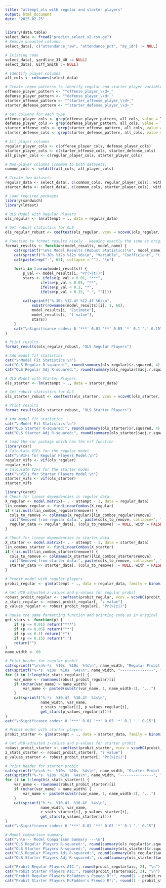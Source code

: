 ```yaml
---
title: "attempt_ols with regular and starter players"
output: html_document
date: "2025-02-25"
---
```


```r
library(data.table)   
select_data <- fread("predict_select_v2.csv.gz")
# Remove unwanted columns
select_data[, c("attendance_raw", "attendance_pct", "my_id") := NULL]
```


```r
# Existing code
select_data[, yardline_31_40 := NULL]
select_data[, Giff_Smith := NULL]
```

```r
# Identify player columns
all_cols <- colnames(select_data)

# Create regex patterns to identify regular and starter player variables
offense_player_pattern <- "^offense_player_\\d+_"
defense_player_pattern <- "^defense_player_\\d+_"
starter_offense_pattern <- "^starter_offense_player_\\d+_"
starter_defense_pattern <- "^starter_defense_player_\\d+_"

# Get columns for each type
offense_player_cols <- grep(offense_player_pattern, all_cols, value = TRUE)
defense_player_cols <- grep(defense_player_pattern, all_cols, value = TRUE)
starter_offense_cols <- grep(starter_offense_pattern, all_cols, value = TRUE)
starter_defense_cols <- grep(starter_defense_pattern, all_cols, value = TRUE)

# All player columns
regular_player_cols <- c(offense_player_cols, defense_player_cols)
starter_player_cols <- c(starter_offense_cols, starter_defense_cols)
all_player_cols <- c(regular_player_cols, starter_player_cols)

# Non-player columns (common to both datasets)
common_cols <- setdiff(all_cols, all_player_cols)

# Create two datasets
regular_data <- select_data[, c(common_cols, regular_player_cols), with = FALSE]
starter_data <- select_data[, c(common_cols, starter_player_cols), with = FALSE]
```

```r
# Load required packages
library(sandwich)
library(lmtest)

# OLS Model with Regular Players
ols_regular <- lm(attempt ~ ., data = regular_data)

# Get robust statistics for OLS
ols_regular_robust <- coeftest(ols_regular, vcov = vcovHC(ols_regular, type = "HC0"))

# Function to format results nicely - keeping exactly the same as original
format_results <- function(model_results, model_name) {
    cat(sprintf("\n%s Model Results (Robust Statistics)\n", model_name))
    cat(sprintf("%-30s %12s %12s %6s\n", "Variable", "Coefficient", "t-value", "Sig"))
    cat(paste(rep("-", 65), collapse = ""), "\n")
    
    for(i in 1:nrow(model_results)) {
        p_val <- model_results[i, "Pr(>|t|)"]
        stars <- ifelse(p_val < 0.01, "***",
                ifelse(p_val < 0.05, "**",
                ifelse(p_val < 0.1, "*",
                ifelse(p_val < 0.15, ".", ""))))
        
        cat(sprintf("%-30s %12.4f %12.4f %6s\n",
            substr(rownames(model_results)[i], 1, 60),
            model_results[i, "Estimate"],
            model_results[i, "t value"],
            stars))
    }
    cat("\nSignificance codes: 0 '***' 0.01 '**' 0.05 '*' 0.1 '.' 0.15\n")
}

# Print results
format_results(ols_regular_robust, "OLS Regular Players")

# Add model fit statistics
cat("\nModel Fit Statistics:\n")
cat("OLS Regular R-squared:", round(summary(ols_regular)$r.squared, 4), "\n")
cat("OLS Regular Adj R-squared:", round(summary(ols_regular)$adj.r.squared, 4), "\n")
```

```r
# OLS Model with Starter Players
ols_starter <- lm(attempt ~ ., data = starter_data)

# Get robust statistics for OLS
ols_starter_robust <- coeftest(ols_starter, vcov = vcovHC(ols_starter, type = "HC0"))

# Print results
format_results(ols_starter_robust, "OLS Starter Players")

# Add model fit statistics
cat("\nModel Fit Statistics:\n")
cat("OLS Starter R-squared:", round(summary(ols_starter)$r.squared, 4), "\n")
cat("OLS Starter Adj R-squared:", round(summary(ols_starter)$adj.r.squared, 4), "\n")
```

```r
# Load the car package which has the vif function
library(car)
# Calculate VIFs for the regular model
cat("\nVIFs for Regular Players Model:\n")
regular_vifs <- vif(ols_regular)
regular_vifs
# Calculate VIFs for the starter model
cat("\nVIFs for Starter Players Model:\n")
starter_vifs <- vif(ols_starter)
starter_vifs
```

```r
library(caret)
# Check for linear dependencies in regular data
X_regular <- model.matrix(~ . - attempt - 1, data = regular_data)
lin_combos_regular <- findLinearCombos(X_regular)
if (!is.null(lin_combos_regular$remove)) {
  cols_to_remove <- colnames(X_regular)[lin_combos_regular$remove]
  cat("Removed from regular data:", paste(cols_to_remove, collapse=", "), "\n")
  regular_data <- regular_data[, (cols_to_remove) := NULL, with = FALSE]
}

# Check for linear dependencies in starter data
X_starter <- model.matrix(~ . - attempt - 1, data = starter_data)
lin_combos_starter <- findLinearCombos(X_starter)
if (!is.null(lin_combos_starter$remove)) {
  cols_to_remove <- colnames(X_starter)[lin_combos_starter$remove]
  cat("Removed from starter data:", paste(cols_to_remove, collapse=", "), "\n")
  starter_data <- starter_data[, (cols_to_remove) := NULL, with = FALSE]
}
```

```r
# Probit model with regular players
probit_regular <- glm(attempt ~ ., data = regular_data, family = binomial(link = "probit"))
```

```r
# Get HC0-adjusted z-values and p-values for regular probit
robust_probit_regular <- coeftest(probit_regular, vcov = vcovHC(probit_regular, type = "HC0"))
z_stats_regular <- robust_probit_regular[, "z value"]
p_values_regular <- robust_probit_regular[, "Pr(>|z|)"]

# Reuse the same formatting function and printing code as in original
get_stars <- function(p) {
    if (p <= 0.01) return("***")
    if (p <= 0.05) return("**")
    if (p <= 0.1) return("*")
    if (p <= 0.15) return(".")
    return("")
}
name_width <- 60

# Print header for regular probit
cat(sprintf("\n\n%-*s  %10s  %10s  %4s\n", name_width, "Regular Probit Variable", "z-value", "p-value", "sig"))
cat(sprintf("%-*s  %10s  %10s  %4s\n", name_width, "---------------", "-------", "-------", "----"))
for (i in 1:length(z_stats_regular)) {
    var_name <- rownames(robust_probit_regular)[i]
    if (nchar(var_name) > name_width) {
        var_name <- paste0(substr(var_name, 1, name_width-3), "...")
    }
    cat(sprintf("%-*s  %10.4f  %10.4f  %4s\n", 
                name_width, var_name, 
                z_stats_regular[i], p_values_regular[i],
                get_stars(p_values_regular[i])))
}
cat("\nSignificance codes: 0 '***' 0.01 '**' 0.05 '*' 0.1 '.' 0.15")
```

```r
# Probit model with starter players
probit_starter <- glm(attempt ~ ., data = starter_data, family = binomial(link = "probit"))
```

```r
# Get HC0-adjusted z-values and p-values for starter probit
robust_probit_starter <- coeftest(probit_starter, vcov = vcovHC(probit_starter, type = "HC0"))
z_stats_starter <- robust_probit_starter[, "z value"]
p_values_starter <- robust_probit_starter[, "Pr(>|z|)"]

# Print header for starter probit
cat(sprintf("\n\n%-*s  %10s  %10s  %4s\n", name_width, "Starter Probit Variable", "z-value", "p-value", "sig"))
cat(sprintf("%-*s  %10s  %10s  %4s\n", name_width, "---------------", "-------", "-------", "----"))
for (i in 1:length(z_stats_starter)) {
    var_name <- rownames(robust_probit_starter)[i]
    if (nchar(var_name) > name_width) {
        var_name <- paste0(substr(var_name, 1, name_width-3), "...")
    }
    cat(sprintf("%-*s  %10.4f  %10.4f  %4s\n", 
                name_width, var_name, 
                z_stats_starter[i], p_values_starter[i],
                get_stars(p_values_starter[i])))
}
cat("\nSignificance codes: 0 '***' 0.01 '**' 0.05 '*' 0.1 '.' 0.15")
```

```r
# Model comparison summary
cat("\n\n--- Model Comparison Summary ---\n")
cat("OLS Regular Players R-squared:", round(summary(ols_regular)$r.squared, 4), "\n")
cat("OLS Starter Players R-squared:", round(summary(ols_starter)$r.squared, 4), "\n")
cat("OLS Regular Players Adj R-squared:", round(summary(ols_regular)$adj.r.squared, 4), "\n")
cat("OLS Starter Players Adj R-squared:", round(summary(ols_starter)$adj.r.squared, 4), "\n\n")

cat("Probit Regular Players AIC:", round(probit_regular$aic, 2), "\n")
cat("Probit Starter Players AIC:", round(probit_starter$aic, 2), "\n")
cat("Probit Regular Players McFadden's Pseudo R²:", round(1 - probit_regular$deviance/probit_regular$null.deviance, 4), "\n")
cat("Probit Starter Players McFadden's Pseudo R²:", round(1 - probit_starter$deviance/probit_starter$null.deviance, 4), "\n")
```
